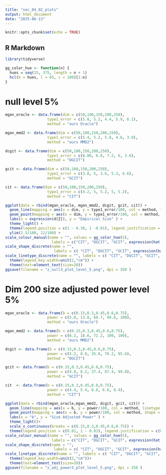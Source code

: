 ```yaml
---
title: "sec_04_02_plots"
output: html_document
date: "2025-06-13"
---
```


```r
knitr::opts_chunk$set(echo = TRUE)
```

## R Markdown

```r
library(tidyverse)
```
```r
gg_color_hue <- function(n) {
  hues = seq(15, 375, length = n + 1)
  hcl(h = hues, l = 65, c = 100)[1:n]
}
```



# null level 5%
```r
mgan_oracle <- data.frame(dim = c(50,100,150,200,250),
                   type1_error = c(5.8, 5.2, 4.4, 5.9, 6.1),
                   method = "ours Oracle")

mgan_mmd2 <- data.frame(dim = c(50,100,150,200,250),
                   type1_error = c(5.4, 5.2, 5.8, 4.6, 3.8),
                   method = "ours MMD2")

dcgit <- data.frame(dim = c(50,100,150,200,250),
                   type1_error = c(8.00, 6.8, 7.2, 6, 3.6),
                   method = "DGCIT")

gcit <- data.frame(dim = c(50,100,150,200,250),
                   type1_error = c(3.8, 5, 3.6, 5.3, 6.6),
                   method = "GCIT")

cit <- data.frame(dim = c(50,100,150,200,250),
                   type1_error = c(4.2, 5, 5.2, 5, 5.2),
                   method = "CIT")
```

```r
ggplot(data = rbind(mgan_oracle, mgan_mmd2, dcgit, gcit, cit)) +
  geom_line(mapping = aes(x = dim, y = type1_error/100, col = method, linetype = method)) +
  geom_point(mapping = aes(x = dim, y = type1_error/100, col = method, shape = method), size=3) +
  labs(x = expression(d[Z]), y = "Empirical Size" ) +
  theme_light() +
  theme(legend.position = c(1 - 0.30, 1 -0.01), legend.justification = c(0.01, 1 -0.01))+
  ylim(2.5/100, 12/100) + 
scale_colour_manual(name = "", values = gg_color_hue(5), 
                     labels = c("CIT", "DGCIT", "GCIT", expression(hat(T)[2]), bquote(hat(T)[2] ~ " oracle") )) +
scale_shape_discrete(name = "", 
                      labels = c( "CIT", "DGCIT", "GCIT", expression(hat(T)[2]), bquote(hat(T)[2] ~ " oracle") ))+
scale_linetype_discrete(name = "", labels = c( "CIT", "DGCIT", "GCIT", expression(hat(T)[2]), bquote(hat(T)[2] ~ " oracle") ))+
  theme(legend.key.width=unit(2,"cm")) +
  theme(text=element_text(size=20))
ggsave(filename = "z_null3_plot_level_5.png", dpi = 350 )
```



# Dim 200 size adjusted power level 5%

```r

mgan_oracle <- data.frame(b = c(0.15,0.3,0.45,0.6,0.75),
                   power = c(5.0, 13.8, 68.7, 99.8, 100),
                   method = "ours Oracle")

mgan_mmd2 <- data.frame(b = c(0.15,0.3,0.45,0.6,0.75),
                   power = c(6.2, 18.6, 72.2, 100, 100),
                   method = "ours MMD2")

dcgit <- data.frame(b = c(0.15,0.3,0.45,0.6,0.75),
                   power = c(5.2, 8.8, 35.8, 76.2, 95.6),
                   method = "DGCIT")

gcit <- data.frame(b = c(0.15,0.3,0.45,0.6,0.75),
                   power = c(4.8, 8.2, 37.4, 87.4, 99.8),
                   method = "GCIT")

cit  <- data.frame(b = c(0.15,0.3,0.45,0.6,0.75),
                   power = c(4.4, 5.4, 6.8, 6.6, 8.4),
                   method = "CIT")
```

```r
ggplot(data = rbind(mgan_oracle,mgan_mmd2, dcgit, gcit, cit)) +
  geom_line(mapping = aes(x = b, y = power/100, col = method, linetype = method)) +
  geom_point(mapping = aes(x = b, y = power/100, col = method, shape = method), size=3) +
  labs(x = "b", y = "Size Adjusted Power" ) +
  theme_light()+
  scale_x_continuous(breaks = c(0.15,0.3,0.45,0.6,0.75)) + 
  theme(legend.position = c(0.01, 1 - 0.01), legend.justification = c(0.01, 1 - 0.01)) + 
scale_colour_manual(name = "", values = gg_color_hue(5), 
                     labels = c("CIT", "DGCIT", "GCIT", expression(hat(T)[2]), bquote(hat(T)[2] ~ " oracle") )) +
scale_shape_discrete(name = "", 
                      labels = c( "CIT", "DGCIT", "GCIT", expression(hat(T)[2]), bquote(hat(T)[2] ~ " oracle") ))+
scale_linetype_discrete(name = "", labels = c( "CIT", "DGCIT", "GCIT", expression(hat(T)[2]), bquote(hat(T)[2] ~ " oracle") ))+
  theme(legend.key.width=unit(2,"cm"))+
  theme(text=element_text(size=20))
ggsave(filename = "z_adj_power3_plot_level_5.png", dpi = 350 )
```
